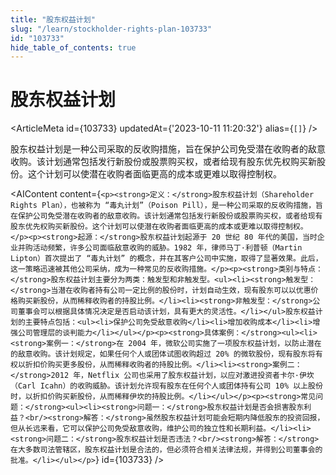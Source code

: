 ```yaml
---
title: "股东权益计划"
slug: "/learn/stockholder-rights-plan-103733"
id: "103733"
hide_table_of_contents: true
---
```



# 股东权益计划

<ArticleMeta id={103733} updatedAt={'2023-10-11 11:20:32'} alias={`[]`} />
<div className='border-solid border-b border-t-0 my-4 border-[var(--ifm-color-gray-300)]' />

股东权益计划是一种公司采取的反收购措施，旨在保护公司免受潜在收购者的敌意收购。该计划通常包括发行新股份或股票购买权，或者给现有股东优先权购买新股份。这个计划可以使潜在收购者面临更高的成本或更难以取得控制权。

<AIContent content={`<p><strong>定义：</strong>股东权益计划（Shareholder Rights Plan），也被称为 “毒丸计划”（Poison Pill），是一种公司采取的反收购措施，旨在保护公司免受潜在收购者的敌意收购。该计划通常包括发行新股份或股票购买权，或者给现有股东优先权购买新股份。这个计划可以使潜在收购者面临更高的成本或更难以取得控制权。</p><p><strong>起源：</strong>股东权益计划起源于 20 世纪 80 年代的美国，当时企业并购活动频繁，许多公司面临敌意收购的威胁。1982 年，律师马丁·利普顿（Martin Lipton）首次提出了 “毒丸计划” 的概念，并在其客户公司中实施，取得了显著效果。此后，这一策略迅速被其他公司采纳，成为一种常见的反收购措施。</p><p><strong>类别与特点：</strong>股东权益计划主要分为两类：触发型和非触发型。<ul><li><strong>触发型：</strong>当潜在收购者持有公司一定比例的股份时，计划自动生效，现有股东可以以优惠价格购买新股份，从而稀释收购者的持股比例。</li><li><strong>非触发型：</strong>公司董事会可以根据具体情况决定是否启动该计划，具有更大的灵活性。</li></ul>股东权益计划的主要特点包括：<ul><li>保护公司免受敌意收购</li><li>增加收购成本</li><li>增强公司管理层的谈判能力</li></ul></p><p><strong>具体案例：</strong><ul><li><strong>案例一：</strong>在 2004 年，微软公司实施了一项股东权益计划，以防止潜在的敌意收购。该计划规定，如果任何个人或团体试图收购超过 20% 的微软股份，现有股东将有权以折扣价购买更多股份，从而稀释收购者的持股比例。</li><li><strong>案例二：</strong>2012 年，Netflix 公司也采用了股东权益计划，以应对激进投资者卡尔·伊坎（Carl Icahn）的收购威胁。该计划允许现有股东在任何个人或团体持有公司 10% 以上股份时，以折扣价购买新股份，从而稀释伊坎的持股比例。</li></ul></p><p><strong>常见问题：</strong><ul><li><strong>问题一：</strong>股东权益计划是否会损害股东利益？<br/><strong>解答：</strong>虽然股东权益计划可能会短期内降低股东的投资回报，但从长远来看，它可以保护公司免受敌意收购，维护公司的独立性和长期利益。</li><li><strong>问题二：</strong>股东权益计划是否违法？<br/><strong>解答：</strong>在大多数司法管辖区，股东权益计划是合法的，但必须符合相关法律法规，并得到公司董事会的批准。</li></ul></p>`} id={103733} />
